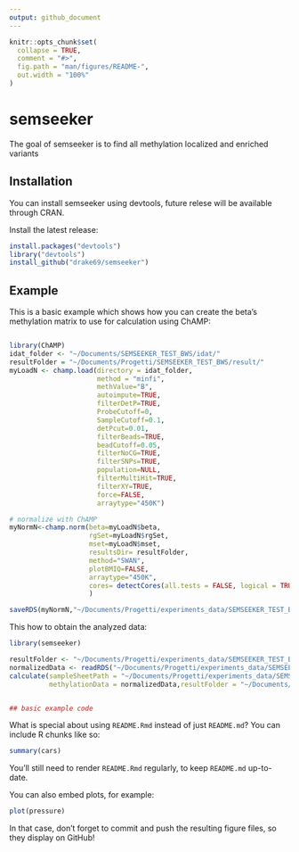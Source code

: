 ```yaml
---
output: github_document
---
```


<!-- README.md is generated from README.Rmd. Please edit that file -->

```r
knitr::opts_chunk$set(
  collapse = TRUE,
  comment = "#>",
  fig.path = "man/figures/README-",
  out.width = "100%"
)
```

# semseeker

<!-- badges: start -->
<!-- badges: end -->

The goal of semseeker is to find all methylation localized and enriched variants

## Installation
  
You can install semseeker using devtools, future relese will be available through CRAN.

Install the latest release:

``` r
install.packages("devtools")
library("devtools")
install_github("drake69/semseeker")
```

## Example

This is a basic example which shows how you can create the beta's methylation matrix to use for calculation using ChAMP:

```r

library(ChAMP)
idat_folder <- "~/Documents/SEMSEEKER_TEST_BWS/idat/"
resultFolder = "~/Documents/Progetti/SEMSEEKER_TEST_BWS/result/"
myLoadN <- champ.load(directory = idat_folder,
                      method = "minfi",
                      methValue="B",
                      autoimpute=TRUE,
                      filterDetP=TRUE,
                      ProbeCutoff=0,
                      SampleCutoff=0.1,
                      detPcut=0.01,
                      filterBeads=TRUE,
                      beadCutoff=0.05,
                      filterNoCG=TRUE,
                      filterSNPs=TRUE,
                      population=NULL,
                      filterMultiHit=TRUE,
                      filterXY=TRUE,
                      force=FALSE,
                      arraytype="450K")

# normalize with ChAMP
myNormN<-champ.norm(beta=myLoadN$beta,
                    rgSet=myLoadN$rgSet,
                    mset=myLoadN$mset,
                    resultsDir= resultFolder,
                    method="SWAN",
                    plotBMIQ=FALSE,
                    arraytype="450K",
                    cores= detectCores(all.tests = FALSE, logical = TRUE) - 1
                    )

saveRDS(myNormN,"~/Documents/Progetti/experiments_data/SEMSEEKER_TEST_BWS/normalizedData.rds")
```

This how to obtain the analyzed data:

```r

library(semseeker)

resultFolder <- "~/Documents/Progetti/experiments_data/SEMSEEKER_TEST_BWS/result/"
normalizedData <- readRDS("~/Documents/Progetti/experiments_data/SEMSEEKER_TEST_BWS/normalizedData.rds")
calculate(sampleSheetPath = "~/Documents/Progetti/experiments_data/SEMSEEKER_TEST_BWS/idat/sample_sheet.csv", 
          methylationData = normalizedData,resultFolder = "~/Documents/Progetti/experiments_data/SEMSEEKER_TEST_BWS/result/")


## basic example code
```

What is special about using `README.Rmd` instead of just `README.md`? You can include R chunks like so:

```r
summary(cars)
```

You'll still need to render `README.Rmd` regularly, to keep `README.md` up-to-date.

You can also embed plots, for example:

```r
plot(pressure)
```

In that case, don't forget to commit and push the resulting figure files, so they display on GitHub!
